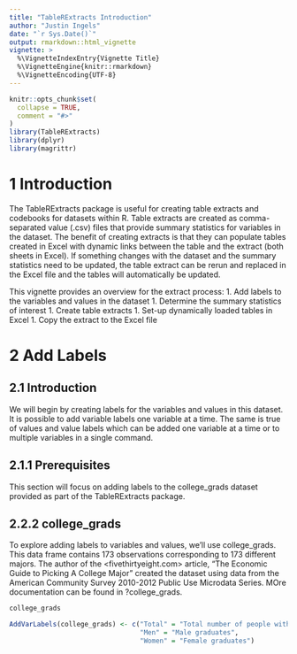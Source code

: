 ```yaml
---
title: "TableRExtracts Introduction"
author: "Justin Ingels"
date: "`r Sys.Date()`"
output: rmarkdown::html_vignette
vignette: >
  %\VignetteIndexEntry{Vignette Title}
  %\VignetteEngine{knitr::rmarkdown}
  %\VignetteEncoding{UTF-8}
---
```


```r
knitr::opts_chunk$set(
  collapse = TRUE,
  comment = "#>"
)
library(TableRExtracts)
library(dplyr)
library(magrittr)
```

# 1 Introduction

The TableRExtracts package is useful for creating table extracts and codebooks
for datasets within R. Table extracts are created as comma-separated value (.csv)
files that provide summary statistics for variables in the dataset. The
benefit of creating extracts is that they can populate tables created in Excel
with dynamic links between the table and the extract (both sheets in Excel).
If something changes with the dataset and the summary statistics need to be 
updated, the table extract can be rerun and replaced in the Excel file and the 
tables will automatically be updated.

This vignette provides an overview for the extract process:
1. Add labels to the variables and values in the dataset
1. Determine the summary statistics of interest
1. Create table extracts
1. Set-up dynamically loaded tables in Excel
1. Copy the extract to the Excel file

# 2 Add Labels

## 2.1 Introduction

We will begin by creating labels for the variables and values in this dataset. 
It is possible to add variable labels one variable at a time. The same is true
of values and value labels which can be added one variable at a time or 
to multiple variables in a single command.

## 2.1.1 Prerequisites

This section will focus on adding labels to the college_grads dataset provided
as part of the TableRExtracts package.

## 2.2.2 college_grads

To explore adding labels to variables and values, we'll use college_grads. This
data frame contains 173 observations corresponding to 173 different majors.
The author of the <fivethirtyeight.com> article, "The Economic Guide to Picking
A College Major" created the dataset using data from the American Community
Survey 2010-2012 Public Use Microdata Series. MOre documentation can be found
in ?college_grads.

```r
college_grads
```

```r
AddVarLabels(college_grads) <- c("Total" = "Total number of people with major",
                                 "Men" = "Male graduates",
                                 "Women" = "Female graduates")
```


